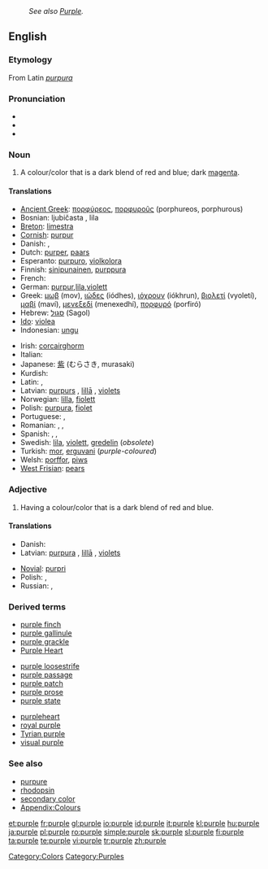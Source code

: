 {{wikipedia}}
: ''See also [[Purple]].''
==English==

===Etymology===
From Latin ''[[purpura]]''

===Pronunciation===
* {{IPA|ˈpɜː(r).pəl}}
* {{audio|en-us-purple.ogg|Audio (US)}}
* {{rhymes|ɜː(r)pəl}}

===Noun===
{{en-noun}}

# A colour/color that is a dark blend of red and blue; dark [[magenta]].
#: {{color panel|800080}}

====Translations====
{{trans-top|colour}}
* [[Ancient Greek]]: [[πορφύρεος]], [[πορφυροῦς]] (porphureos, porphurous)
* Bosnian: ljubičasta {{f}}, lila {{f}}
* [[Breton]]: [[limestra]]
* [[Cornish]]: [[purpur]]
* Danish: {{t+|da|lilla}}, {{t-|da|violet}}
* Dutch: [[purper]], [[paars]]
* Esperanto: [[purpuro]], [[violkolora]]
* Finnish: [[sinipunainen]], [[purppura]]
* French: {{t+|fr|violet}}
* German: [[purpur]],[[lila]],[[violett]]
* Greek: [[μωβ]] (mov), [[ιώδες]] (iódhes), [[ιόχρουν]] (iókhrun), [[βιολετί]] (vyoletí), [[μαβί]] (maví), [[μενεξεδί]] (menexedhí), [[πορφυρό]] (porfiró)
* Hebrew: [[סגול]] (Sagol)
* [[Ido]]: [[violea]]
* Indonesian: [[ungu]]
{{trans-mid}}
* Irish: [[corcairghorm]]
* Italian: {{t-|it|porpora|m}}
* Japanese: [[紫]] (むらさき, murasaki)
* Kurdish: {{t+|ku|مۆر|sc=KUchar}}
* Latin: {{t-|la|purpura}}, {{t-|la|ostrum}}
* Latvian: [[purpurs]] {{m}}, [[lillā]] {{indecl}}, [[violets]] {{m}}
* Norwegian: [[lilla]], [[fiolett]]
* Polish: [[purpura]], [[fiolet]]
* Portuguese: {{t+|pt|roxo}}, {{t+|pt|púrpura}}
* Romanian: {{t-|ro|purpuriu}}, {{t+|ro|mov}}, {{t-|ro|violet}}
* Spanish: {{t+|es|morado|m}}, {{t+|es|púrpura|m}}, {{t-|es|lila}}
* Swedish: [[lila]], [[violett]], [[gredelin]] (''obsolete'')
* Turkish: [[mor]], [[erguvani]] (''purple-coloured'')
* Welsh: [[porffor]], [[piws]]
* [[West Frisian]]: [[pears]]
{{trans-bottom}}

===Adjective===
{{en-adj}}

# Having a colour/color that is a dark blend of red and blue.

====Translations====
{{trans-top|colour}}
* Danish: {{t+|da|lilla}}
* Latvian: [[purpurs|purpura]] {{gen}}, [[lillā]] {{indecl}}, [[violets]] {{m}}
{{trans-mid}}
* [[Novial]]: [[purpri]]
* Polish: {{t+|pl|purpurowy}}, {{t+|pl|fioletowy}}
* Russian: {{t|ru|фиолетовый|sc=Cyrl|tr=fiol'étovyj}}, {{t|ru|пурпурный|sc=Cyrl|tr=purpúrnyj}}
{{trans-bottom}}

{{trans-top|Democratic/Republican support}}
{{trans-mid}}
{{trans-bottom}}

===Derived terms===
{{top3}}
* [[purple finch]]
* [[purple gallinule]]
* [[purple grackle]]
* [[Purple Heart]]
{{mid3}}
* [[purple loosestrife]]
* [[purple passage]]
* [[purple patch]]
* [[purple prose]]
* [[purple state]]
{{mid3}}
* [[purpleheart]]
* [[royal purple]]
* [[Tyrian purple]]
* [[visual purple]]
{{bottom}}

===See also===
* [[purpure]]
* [[rhodopsin]]
* [[secondary color]]
* [[Appendix:Colours]]

[[Category:Colors]]
[[Category:Purples]]

[[et:purple]]
[[fr:purple]]
[[gl:purple]]
[[io:purple]]
[[id:purple]]
[[it:purple]]
[[kl:purple]]
[[hu:purple]]
[[ja:purple]]
[[pl:purple]]
[[ro:purple]]
[[simple:purple]]
[[sk:purple]]
[[sl:purple]]
[[fi:purple]]
[[ta:purple]]
[[te:purple]]
[[vi:purple]]
[[tr:purple]]
[[zh:purple]]